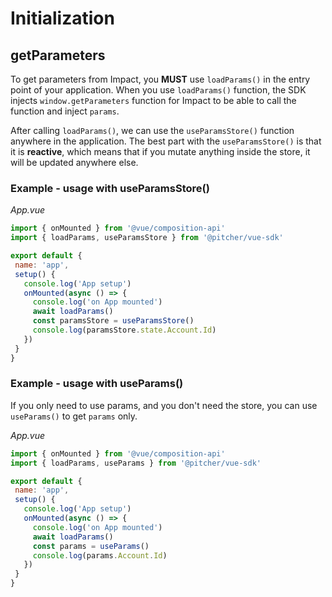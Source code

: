 
<Meta title="Documentation/Initialization" />

# Initialization

## getParameters
To get parameters from Impact, you **MUST** use ```loadParams()``` in the entry point of your application. When you use ```loadParams()``` function, the SDK injects ```window.getParameters``` function for Impact to be able to call the function and inject ```params```. 

After calling ```loadParams()```, we can use the ```useParamsStore()``` function anywhere in the application. The best part with the ```useParamsStore()``` is that it is **reactive**, which means that if you mutate anything inside the store, it will be updated anywhere else.

### Example - usage with useParamsStore()
 
*App.vue*
 ```javascript
import { onMounted } from '@vue/composition-api'
import { loadParams, useParamsStore } from '@pitcher/vue-sdk'

export default {
  name: 'app',
  setup() {
    console.log('App setup')
    onMounted(async () => {
      console.log('on App mounted')
      await loadParams()
      const paramsStore = useParamsStore()
      console.log(paramsStore.state.Account.Id)
    })
  }
}
```
 
### Example - usage with useParams()
If you only need to use params, and you don't need the store, you can use ```useParams()``` to get ```params``` only.
 
*App.vue*
 ```javascript
import { onMounted } from '@vue/composition-api'
import { loadParams, useParams } from '@pitcher/vue-sdk'

export default {
  name: 'app',
  setup() {
    console.log('App setup')
    onMounted(async () => {
      console.log('on App mounted')
      await loadParams()
      const params = useParams()
      console.log(params.Account.Id)
    })
  }
}
```